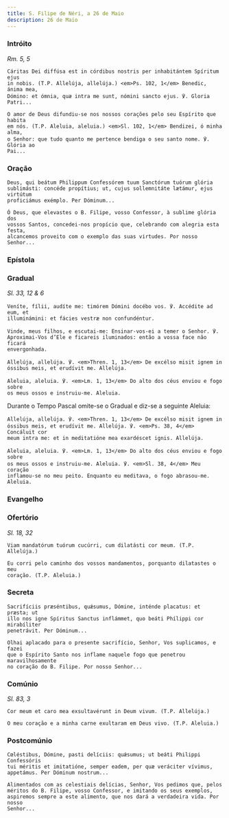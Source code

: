 ```yaml
---
title: S. Filipe de Néri, a 26 de Maio
description: 26 de Maio
---
```


### Intróito

<em>Rm. 5, 5</em>

<div class="side-by-side not-content">

    Cáritas Dei diffúsa est in córdibus nostris per inhabitántem Spíritum ejus
    in nobis. (T.P. Allelúja, allelúja.) <em>Ps. 102, 1</em> Benedic, ánima mea,
    Dómino: et ómnia, quæ intra me sunt, nómini sancto ejus. ℣. Gloria Patri...

    O amor de Deus difundiu-se nos nossos corações pelo seu Espírito que habita
    em nós. (T.P. Aleluia, aleluia.) <em>Sl. 102, 1</em> Bendizei, ó minha alma,
    o Senhor: que tudo quanto me pertence bendiga o seu santo nome. ℣. Glória ao
    Pai...

</div>

### Oração

<div class="side-by-side not-content">

    Deus, qui beátum Philippum Confessórem tuum Sanctórum tuórum glória
    sublimásti: concéde propítius; ut, cujus sollemnitáte lætámur, ejus virtútum
    proficiámus exémplo. Per Dóminum...

    Ó Deus, que elevastes o B. Filipe, vosso Confessor, à sublime glória dos
    vossos Santos, concedei-nos propício que, celebrando com alegria esta festa,
    alcancemos proveito com o exemplo das suas virtudes. Por nosso Senhor...

</div>


### Epístola

<LinkCard
  title="Epístola S. Tomás Aquino"
  href="/missal/santos/03-07#epístola"
/>

### Gradual

<em>Sl. 33, 12 & 6</em>

<div class="side-by-side not-content">

    Veníte, fílii, audíte me: timórem Dómini docébo vos. ℣. Accédite ad eum, et
    illuminámini: et fácies vestræ non confundéntur.

    Vinde, meus filhos, e escutai-me: Ensinar-vos-ei a temer o Senhor. ℣.
    Aproximai-Vos d’Ele e ficareis iluminados: então a vossa face não ficará
    envergonhada.

    Allelúja, allelúja. ℣. <em>Thren. 1, 13</em> De excélso misit ignem in
    óssibus meis, et erudívit me. Allelúja.

    Aleluia, aleluia. ℣. <em>Lm. 1, 13</em> Do alto dos céus enviou e fogo sobre
    os meus ossos e instruiu-me. Aleluia.

</div>

<aside>
  Durante o Tempo Pascal omite-se o Gradual e diz-se a seguinte Aleluia:
</aside>

<div class="side-by-side not-content">

    Allelúja, allelúja. ℣. <em>Thren. 1, 13</em> De excélso misit ignem in
    óssibus meis, et erudívit me. Allelúja. ℣. <em>Ps. 38, 4</em> Concáluit cor
    meum intra me: et in meditatióne mea exardéscet ignis. Allelúja.

    Aleluia, aleluia. ℣. <em>Lm. 1, 13</em> Do alto dos céus enviou e fogo sobre
    os meus ossos e instruiu-me. Aleluia. ℣. <em>Sl. 38, 4</em> Meu coração
    inflamou-se no meu peito. Enquanto eu meditava, o fogo abrasou-me. Aleluia.

</div>

### Evangelho

<LinkCard
  title="Evangelho Confessores não Pontífices"
  href="/missal/comum/14confessoresnaopontifices1#evangelho"
/>

### Ofertório

<em>Sl. 18, 32</em>

<div class="side-by-side not-content">

    Viam mandatórum tuórum cucúrri, cum dilatásti cor meum. (T.P. Allelúja.)

    Eu corri pelo caminho dos vossos mandamentos, porquanto dilatastes o meu
    coração. (T.P. Aleluia.)

</div>

### Secreta

<div class="side-by-side not-content">

    Sacrifíciis præséntibus, quǽsumus, Dómine, inténde placatus: et præsta; ut
    illo nos igne Spíritus Sanctus inflámmet, quo beáti Phílippi cor mirabíliter
    penetrávit. Per Dóminum...

    Olhai aplacado para o presente sacrifício, Senhor, Vos suplicamos, e fazei
    que o Espírito Santo nos inflame naquele fogo que penetrou maravilhosamente
    no coração do B. Filipe. Por nosso Senhor...

</div>

### Comúnio

<em>Sl. 83, 3</em>

<div class="side-by-side not-content">

    Cor meum et caro mea exsultavérunt in Deum vivum. (T.P. Allelúja.)

    O meu coração e a minha carne exultaram em Deus vivo. (T.P. Aleluia.)

</div>

### Postcomúnio

<div class="side-by-side not-content">

    Cœléstibus, Dómine, pasti delíciis: quǽsumus; ut beáti Philippi Confessóris
    tui méritis et imitatióne, semper eadem, per quæ veráciter vívimus,
    appetámus. Per Dóminum nostrum...

    Alimentados com as celestiais delícias, Senhor, Vos pedimos que, pelos
    méritos do B. Filipe, vosso Confessor, e imitando os seus exemplos,
    aspiremos sempre a este alimento, que nos dará a verdadeira vida. Por nosso
    Senhor...

</div>
